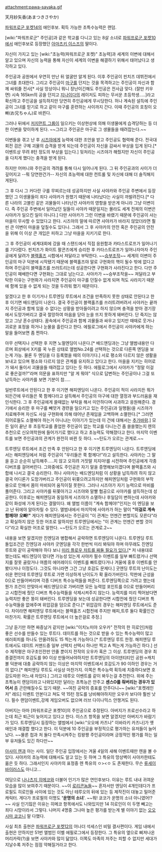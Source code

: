 attachment:pawa-sayaka.gif

天月紗矢香(あまつきさやか)

[[파워프로군 포켓14]]의 애인후보. 획득 가능한 초특수능력은 랜덤.

[wiki:"파워프로군" 주인공]과 같은 학교를 다니고 있는 8살 소녀로 [[파워프로군 포켓10]]에서 애인후보로 등장했던 [[아마츠키 이스즈]]의 딸이다.

자신이 가지고 있는 [wiki:"초능력(파워프로군 포켓)" 초능력]과 세계의 이변에 대해서 알고 있으며 자신의 능력을 통해 자신이 세계의 이변을 해결하기 위해서 태어났다고 생각하고 있다.

주인공과 공원에서 우연히 만난 뒤 얼굴만 알게 된다. 이후 주인공이 핀치즈 데뷔전에서 그녀를 초대한다. 그리고 주인공이 [[마구]]를 던지는 것을 목격하고는 주인공이 자신과 함께 싸워줄 전사[* 사실 망상이니 뭐니 장난이긴해도 주인공은 전사급 맞다. (잘만 키우면) 시속 165km의 공을 던지고 [[지나이다]]의 레이저도 피하는 무서운 초등학생.....]라고 확신하고 주인공을 설득하지만 당연히 주인공에게 무시당한다. 허나 계속된 설득에 주인공이 그녀를 믿기로 하고 같이 마구를 훈련하는 사이까지 간다. 이때 주인공의 호칭이 오빠(お兄ちゃん)로 바뀐다.

그러나 뒤에서 [[저지먼트 그룹]]이 일으키는 이상현상에 의해 이생물에게 습격당하는 등 더한 이변을 맞이하게 된다. ~~그리고 주인공은 마구로 그 생물들을 때려잡는다.~~

이변들을 겪고 난 후 [[시즈야]]에게 능력에 대한 조언을 받고 주인공도 협력해 준다. 전국대회전 검은 구체 괴물의 습격을 받게 되는데 주인공이 자신을 감싸서 부상을 입게 된다.[* 이벤트상 무려 8턴 정도의 부상을 입는다.] 뒷처리는 시즈야가 해줬지만 자신이 주인공을 다치게 했다는 충격을 받게 된다.

하지만 어머니와 주인공의 격려를 통해 다시 일어나게 된다. 그 뒤 주인공과의 사이가 더 깊어지고 --뭐 당연한건가-- 자신의 초능력에 대한 컨트롤 및 자신에 대해 더 솔직해지게된다.

그 후 다시 그 커다란 구를 무찌르는데 성공하지만 사실 사야카와 주인공 주변에서 등장했던 그 이생물들이 죄다 사야카가 원했기 때문에 나타났다는 사실이 까발려진다.[* 다른 나라의 고블린 같은 괴물들이 나타난건 사야카의 영항을 받은게 아니라 그냥 이변이다. 즉 주인공 주변에서 일어났던 일들이 사야카 때문일지는 몰라도 세계 전체의 이변은 사야카가 일으킨 일이 아니다.] 다만 사야카가 그런 이변을 바랬기 때문에 주인공이 사는 마을이 무사할 수 있었다고 한다. 시즈야의 말에 따르면 사야카가 바라지 않았더라면 훨씬 큰 이변이 마을을 덮칠수도 있다나. 그래서 그 후 사야카의 안전 혹은 주인공의 안전을 위해 이 이상 큰 개입은 피하고 그냥 마을을 지키기로 한다.

그 후 주인공이 세계대회에 갔을 때 스탠드에서 직접 응원함과 카타스트로프가 일어나기를 기다렸다. 핀치즈가 화이트 팔콘즈에게 승리한 후 카타스트로프가 일어나자마자 주인공에게 달려가 [[블랙홀즈]] 시합에서 져달라고 부탁한다. ~~[[승부조작]]~~ 세계의 이변이 주인공의 마구 덕분에 시작됐기 때문에 블랙홀즈야 말로 구현화의 핵이 될수 밖에 없다고 하며 주인공이 블랙홀즈를 쓰러트리는데 성공한다면 구현화가 사라진다고 한다. 다만 주인공이 패배한다면 구현화는 그대로 남는다고. 사야카가 ~~승부조작을~~ 져달라고 부탁한 이유는 구현화가 사라지면 주인공이 마구를 던질수 없게 되며 적도 사라지기 때문에 함께 있을 수 없게 되는 것을 두려워 했기 때문이다.

알겠다고 한 후 이기거나 트루엔딩 루트에서 조건을 만족하지 못한 상태로 안된다고 한 후 이기면 배드엔딩이 나온다. 결국 주인공이 블랙홀즈를 쓰러트려버려서 사야카는 끝까지 주인공과 함께 있을 수 없다는 상황을 받아들이려고 하지 않으며 충격을 받아 경기장에서 도망가버리고 결국 절망하여 마음을 닫아 눈을 뜨지 못하게 돼버린다. 단 죽지는 않았고 그냥 혼수상태다. 꿈속에서 주인공과 함께 괴물들과 싸우고 있지만 때때로 웃거나 괴로운 표정을 하거나 눈물을 흘린다고 한다. 에필로그에서 주인공이 사야카에게 하는 말을 들어보면 좀 찐하다.

아무 선택지나 선택한 후 지면 노멀엔딩이 나온다.[* 배드엔딩과는 그냥 앨범내용만 다르며 회상에서 X키를 꾹 누른 상태로 앨범No.24를 선택하는 것으로 다른쪽 엔딩을 보는게 가능. 물론 두 엔딩을 다 등록했을 때의 이야기다.]  서로 평소와 다르지 않은 생활을 보내고 있으며 평소와 다르지 않은 관계를 유지하고 있다고 한다. 마을을 지키는 히어로가 돼서 둘이서 괴물을들 때려잡고 있다는 듯 하다. 에필로그에서 사야카가 "정말 이걸로 좋은걸까?"라며 의문을 표하지만 "알 게 뭐야" 식으로 답변하는 주인공이나 그걸 또 납득하는 사야카를 보면 기분이 참.....

일반루트에서 안된다고 한 후 이기면 해피엔딩이 나온다. 주인공이 적이 사라지든 뭐가 되든간에 우리들은 쭉 함께다라고 설득해서 주인공의 야구에 대한 열정과 부드러움을 재인식한다. 그 후 주인공에게 쓸때없는 부탁을 해서 미안하다며 사과하고 응원해준다. 경기에서 승리한 후 마구를 빼앗겨 경련을 일으키고 있는 주인공(과 일행들)을 시즈야가 치료해주며 자신도 사실 구현화에 의해 태어난 존재임을 고백하며 소멸한다.[* 그러면 히어로들도 소멸해야 하는거 아니냐는 이야기가 있는데 이 건에 대해서는 [[추가바람]].] 모든 일이 끝난 후 초등학교를 졸업한 주인공이 없는 학교를 다니는건 좀 쓸쓸했는지 렌의 추천으로 신오여학원에 들어가기로 했다고 하고 초능력도 약해졌다고 한다. 마지막 이벤트를 보면 주인공과의 관계가 완전히 바뀐 듯 하다. ~~탄도가 오르는 관계로.~~

{{{#!html 
<embed src="http://www.afreeca.com/player/Player.swf" FlashVars="nBbsNo=11337644&szBjId=lee21620&nTitleNo=6092237&nStationNo=4389519&" width="550" height="340" allowScriptAccess="always" name="AfreecaPlayer" id="AfreecaPlayer" allowFullScreen="true" type="application/x-shockwave-flash"/>
}}}

트루엔딩 루트에서 조건 만족 후 안된다고 한 후 이기면 트루엔딩이 나온다. 트루엔딩에서는 해피엔딩에서 처럼 주인공이 "우리들은 쭉 함께다!"라고 설득한다. 사야카는 그 말을 듣고 순순히 납득해주.....지 않고 오히려 거짓말 치지마!를 시전하며 주인공에게 각종 디버프를 걸어버린다. 그와중에도 주인공은 자기 말을 증명해보이겠다며 블랙홀즈와 시합에 나서고 결국 승리한다. 허나 사야카는 배드엔딩처럼 이 상황을 납득하려 하지 않고 결국 어디론가 도망가버리고 주인공이 뒤쫒으려고하지만 해피엔딩처럼 구현화의 부작용으로 인해서 몸이 마비되어 움직이질 못한다. 그러나 시즈야가 자기 능력으로 마비를 풀어준다. 그리고 사야카를 뒤쫒아가고 시즈야와 말빨 협공으로 사야카를 설득하는데 성공한다. 이후로는 해피엔딩과 동일하게 시즈야가 소멸하나 후일담이 변하는데 사야카와 같이 화성에 가게 된다는 결말이다. 왜 앨범 이름이 "계속 함께야!"인지는 이 엔딩을 보고 난 뒤에야 알아차릴 수 있다. 앨범내에서 마지막에 사야카가 하는 말이 '''"이걸로 계속 함께야! 오빠!"''' 게다가 해피엔딩에서는 주인공이 "이 관계는 언젠간 변할지도 모른다"라고 확실하지 않은 듯한 어조로 말하지만 트루엔딩에서는 "이 관계는 언젠간 변할 것이다"라고 확실한 어조로 말한다. ~~탄도가 오르는 관계로.2~~

내용을 보면 알겠지만 진엔딩과 병합해서 공략하면 트루엔딩이 나온다. 트루엔딩 루트 돌입조건은 진엔딩과 사야카 굿엔딩을 각각 한번씩 미리 봐둬야 하며 아무래도 진엔딩 루트와 같이 공략해야 하다 보니 [http://www22.atwiki.jp/poke14/pages/110.html 미리 플로우 차트를 짜둘 필요가 있다.][* 저 내용대로 했는데도 배드엔딩이 떴다면 가능성 있는게 사야카 필수 이벤트를 일부 빠트렸거나 선택지를 잘못 골랐거나 여름의 에어레이드 이벤트를 빠트렸다거나 겨울에 홍후 이벤트를 안봤다거나 이정도다. 그것도 아니라면 그건 그냥 호감도 문제다.] 굿엔딩 루트의 난이도는 쉬운 편인데 트루엔딩 루트로 가면 이상하게 난이도가 확 올라가버린다. 막판에 근성을 0으로 만들어버리며 각종 디버프 특수능력들을 퍼준다. 트루엔딩쪽으로 가려고 했는데 뭔가 조건이 안맞아서 배드엔딩으로 가버리면 모든 능력업 포인트를 0으로 만들어버리고 시합전에 줬던 디버프 특수능력들을 삭제시켜주지 않는다. 능력치를 미리 찍어놨다면 능력치만 좋은 똥이 돼버린다. 트루엔딩을 보는데 성공한다면 시합전에 줬던 디버프 특수능력들을 없애주며 위압감을 덤으로 준다.[* 위압감의 경우는 해피엔딩 루트에서도 준다. 차이라면 해피엔딩 루트에서는 블랙홀즈 시합전에 주지만 해피,트루 둘다 확률인건 마찬가지. 확률은 트루엔딩 루트에서 더 높은걸로 추정.]

그냥 듣기만 하면 짜증날거 같지만 [wiki:"이치노미야 오우카" 전작의 한 히로인]처럼 좋은 선수를 만들수 있는 루트다. 데이트를 하는 것으로 받을 수 있는 특수능력이 많고 에러회피를 하나도 안올려줘도 15 찍는게 가능하다.[* 트루엔딩 루트 한정. 해피엔딩 루트에서도 데이트 커맨드중 일부 선택지 선택시 하나만 찍고 A 찍는게 가능하긴 하다.] 선수 제작평은 야구초인전만 안줄 뿐이지 전작의 오우카 혹은 그 이상. 트루엔딩의 경우 최종결전까지 호감도를 90 이상 만들어놔야하지만 트루엔딩의 아이덴티티인 공원→캐치볼 덕분에 대충 공략하지 않는 이상은 마지막 이벤트에서 호감도가 90 이하인 경우는 거의 없다.[* 해피엔딩 루트도 사실상 마찬가지. 이쪽은 특수능력 획득에 치중하다보면 호감도따윈 어느새 차있다.] 그리고 테루오 이벤트를 같이 봐두는걸 추천한다. 위에 주는 초특능이 랜덤이라고 나와있지만 달라는 초특능은 안주고 '''센스O를 줘버리는 경우가 있어서''' 좀 곤란해질수도 있기 때문. ~~여친 공략의 증표를 안주다니~~ [wiki:"포켓레인저" 레드] 이벤트 안본다고 쳐도 약 15턴 정도를 낭비해야하지만 오우카 보다야 훨씬 낫다. 필수 랜덤이벤트,강제 게임오버도 없으며 러브 다이나믹스 안챙겨도 된다.

아버지는 아마 [파워프로군 포켓10]의 주인공으로 추정된다. 아버지가 프로선수라고 하는데 최근 퇴근이 늦어지고 있다고 한다. 이스즈 항목을 보면 알겠지만 아버지가 바람기가 있다. 트루엔딩시 등장하는 앨범에서 [wiki:"오오에 카즈나" 이바라키 카즈나]가 옛 애인과 재결합 했다고 한다. 이 덕분에 10 주인공을 부정적으로 평가하는 유저들이 늘어났다. ~~물론 첩과 처 둘다 만족시켜주는 킹왕짱 주인공이라며 긍정적인 평가를 하는 일부 유저들도 있긴 하다만~~

[[아사이 렌]]과 아는 사이. 일단 주인공 입장에서는 겨울 4일의 새해 이벤트때만 렌을 볼 수 있다. 사야카의 초능력에 대해서도 알고 있는 듯 하며 그 특유의 망상벽이 사야카한테도 옮은 듯 하다. 그래서인지 사야카의 표정중 렌 특유의 ㅇ><ㅇ 도 존재한다. 무슨 [[류세이 바이러스]]도 아니고...

여담으로 [[나나츠지 히메코]]와 더불어 인기가 많은 연인후보다. 이유는 루트 내내 귀여운 모습을 많이 보여주기 때문이다. ~~이 [[로리콘]]놈들~~ 혼자서만 엔딩이 4개인데다가 프로필도 히로인들 사이에 있는 것도 아닌 테루오의 뒤에 있는 등 제작진이 대놓고 밀어준 캐릭터. 게다가 프로필의 이명도 ''''운명의 소녀''''. ~~뭐! 쿄코가 운명의 소녀 아니였어!?~~ 사실 인기많은 이유는 히메코 항목에서도 나와있지만 14 히로인이 이 두명 빼고는 죄다 시망이라서 그렇다. 나머지 4명중 그나마 높은 평가를 받는게 별 이야기 없는 [[오오시마 쿄코]]니 말 다했다.

사실 최초 출현은 [[파워프로군 포켓12]]의 어나더 석세스인 비밀 결사편이다. 게임 내에서 출현은 안하지만 51번 앨범인 이벨 에필로그에서 등장한다. 그 특유의 옆으로 삐져나온 머리카락(?)을 보면 사야카와 많이 닮았다. 이쪽도 마족의 저주는 피할 수 없지만 세대가 지날수록 저주는 점점 약해질거라고 한다. 
